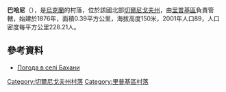 {{coord|51|45|37|N|30|51|14|E|scale:100000|display=title}}

'''巴哈尼'''（{{lang-uk|Бахани}}），是[[烏克蘭|烏克蘭]]的村落，位於該國北部[[切爾尼戈夫州|切爾尼戈夫州]]，由[[里普基區|里普基區]]負責管轄，始建於1876年，面積0.39平方公里，海拔高度150米，2001年人口89，人口密度每平方公里228.21人。

==參考資料==
* [http://weather.in.ua/ua/chernigovskaja/737 Погода в селі Бахани] {{Wayback|url=http://weather.in.ua/ua/chernigovskaja/737 |date=20111220104208 }}

[[Category:切爾尼戈夫州村落|Category:切爾尼戈夫州村落]]
[[Category:里普基區村落|Category:里普基區村落]]


{{Chernihiv-geo-stub}}